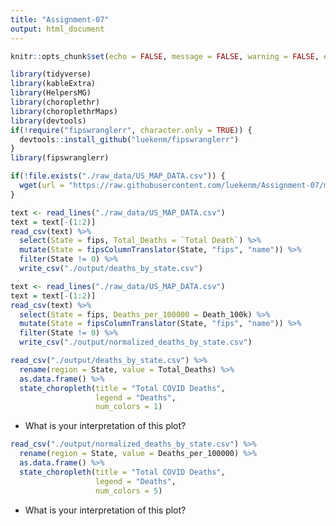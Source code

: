 ```yaml
---
title: "Assignment-07"
output: html_document
---
```


```r
knitr::opts_chunk$set(echo = FALSE, message = FALSE, warning = FALSE, error = FALSE)

library(tidyverse)
library(kableExtra)
library(HelpersMG)
library(choroplethr)
library(choroplethrMaps)
library(devtools)
if(!require("fipswranglerr", character.only = TRUE)) {
  devtools::install_github("luekenm/fipswranglerr")
}
library(fipswranglerr)
```

```r
if(!file.exists("./raw_data/US_MAP_DATA.csv")) {
  wget(url = "https://raw.githubusercontent.com/luekenm/Assignment-07/master/raw_data/US_MAP_DATA.csv", destfile = "./raw_data/US_MAP_DATA.csv")
}
```

```r
text <- read_lines("./raw_data/US_MAP_DATA.csv")
text = text[-(1:2)]
read_csv(text) %>%
  select(State = fips, Total_Deaths = `Total Death`) %>%
  mutate(State = fipsColumnTranslator(State, "fips", "name")) %>%
  filter(State != 0) %>%
  write_csv("./output/deaths_by_state.csv")
```

```r
text <- read_lines("./raw_data/US_MAP_DATA.csv")
text = text[-(1:2)]
read_csv(text) %>%
  select(State = fips, Deaths_per_100000 = Death_100k) %>%
  mutate(State = fipsColumnTranslator(State, "fips", "name")) %>%
  filter(State != 0) %>%
  write_csv("./output/normalized_deaths_by_state.csv")
```

```r
read_csv("./output/deaths_by_state.csv") %>%
  rename(region = State, value = Total_Deaths) %>%
  as.data.frame() %>%
  state_choropleth(title = "Total COVID Deaths",
                   legend = "Deaths",
                   num_colors = 1)
```

* What is your interpretation of this plot?

```r
read_csv("./output/normalized_deaths_by_state.csv") %>%
  rename(region = State, value = Deaths_per_100000) %>%
  as.data.frame() %>%
  state_choropleth(title = "Total COVID Deaths",
                   legend = "Deaths",
                   num_colors = 5)
```

* What is your interpretation of this plot?